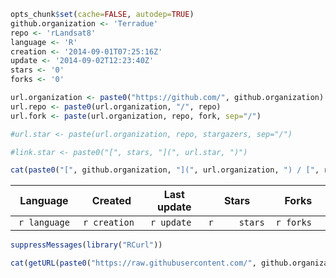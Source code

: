 ```r
opts_chunk$set(cache=FALSE, autodep=TRUE)
github.organization <- 'Terradue'
repo <- 'rLandsat8'
language <- 'R'
creation <- '2014-09-01T07:25:16Z'
update <- '2014-09-02T12:23:40Z'
stars <- '0'
forks <- '0'
```
```r
url.organization <- paste0("https://github.com/", github.organization)
url.repo <- paste0(url.organization, "/", repo)
url.fork <- paste(url.organization, repo, fork, sep="/")

#url.star <- paste(url.organization, repo, stargazers, sep="/")

#link.star <- paste0("[", stars, "](", url.star, ")")

cat(paste0("[", github.organization, "](", url.organization, ") / [", repo, "](", url.repo, ")")) 
```

|    Language   | Created       | Last update | Stars         | Forks      | 
|:-------------:|---------------|-------------|---------------|------------|
| `r language`  | `r creation`  | `r update`  | `r     stars` | `r forks`  |


```r
suppressMessages(library("RCurl"))

cat(getURL(paste0("https://raw.githubusercontent.com/", github.organization, "/", repo, "/master/README.md")))
```

